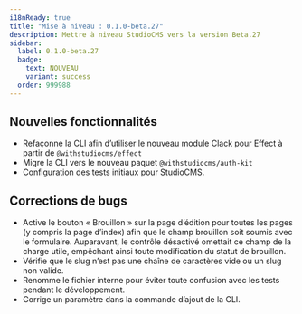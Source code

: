 ```yaml
---
i18nReady: true
title: "Mise à niveau : 0.1.0-beta.27"
description: Mettre à niveau StudioCMS vers la version Beta.27
sidebar:
  label: 0.1.0-beta.27
  badge:
    text: NOUVEAU
    variant: success
  order: 999988
---
```



<QuickUpdate />

## Nouvelles fonctionnalités

- Refaçonne la CLI afin d’utiliser le nouveau module Clack pour Effect à partir de `@withstudiocms/effect`
- Migre la CLI vers le nouveau paquet `@withstudiocms/auth-kit`
- Configuration des tests initiaux pour StudioCMS.

## Corrections de bugs

- Active le bouton « Brouillon » sur la page d’édition pour toutes les pages (y compris la page d’index) afin que le champ brouillon soit soumis avec le formulaire. Auparavant, le contrôle désactivé omettait ce champ de la charge utile, empêchant ainsi toute modification du statut de brouillon.
- Vérifie que le slug n’est pas une chaîne de caractères vide ou un slug non valide.
- Renomme le fichier interne pour éviter toute confusion avec les tests pendant le développement.
- Corrige un paramètre dans la commande d’ajout de la CLI.
